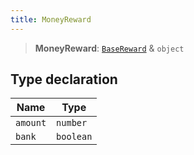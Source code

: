 ```yaml
---
title: MoneyReward
---
```


> **MoneyReward**: [`BaseReward`](/docs/kiai.js/BaseReward) & `object`

## Type declaration

| Name | Type |
| ------ | ------ |
| `amount` | `number` |
| `bank` | `boolean` |
